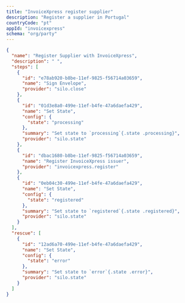```yaml
---
title: "InvoiceXpress register supplier"
description: "Register a supplier in Portugal"
countryCode: "pt"
appId: "invoicexpress"
schema: "org/party"
---
```


```json
{
  "name": "Register Supplier with InvoiceXpress",
  "description": " ",
  "steps": [
    {
      "id": "e78ab920-b8be-11ef-9825-f56714a03659",
      "name": "Sign Envelope",
      "provider": "silo.close"
    },
    {
      "id": "01d3e8a0-499e-11ef-b4fe-47a6daefa429",
      "name": "Set State",
      "config": {
        "state": "processing"
      },
      "summary": "Set state to `processing`{.state .processing}",
      "provider": "silo.state"
    },
    {
      "id": "dbac1680-b8be-11ef-9825-f56714a03659",
      "name": "Register InvoiceXpress issuer",
      "provider": "invoicexpress.register"
    },
    {
      "id": "0eb04c30-499e-11ef-b4fe-47a6daefa429",
      "name": "Set State",
      "config": {
        "state": "registered"
      },
      "summary": "Set state to `registered`{.state .registered}",
      "provider": "silo.state"
    }
  ],
  "rescue": [
    {
      "id": "12ad6a70-499e-11ef-b4fe-47a6daefa429",
      "name": "Set State",
      "config": {
        "state": "error"
      },
      "summary": "Set state to `error`{.state .error}",
      "provider": "silo.state"
    }
  ]
}
```